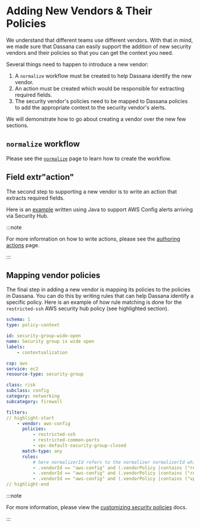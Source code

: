 # Adding New Vendors & Their Policies

We understand that different teams use different vendors. With that in mind, we made sure that Dassana can easily support the addition of new security vendors and their policies so that you can get the context you need.

Several things need to happen to introduce a new vendor:

1. A `normalize` workflow must be created to help Dassana identify the new vendor.
2. An action must be created which would be responsible for extracting required fields.
3. The security vendor's policies need to be mapped to Dassana policies to add the appropriate context to the security vendor's alerts.

We will demonstrate how to go about creating a vendor over the new few sections.

## `normalize` workflow

Please see the [`normalize`](../workflow-authoring/normalize) page to learn how to create the workflow.

## Field extr"action"

The second step to supporting a new vendor is to write an action that extracts required fields.

Here is an [example](https://github.com/dassana-io/dassana/tree/main/content/actions/security-hub-normalizer) written using Java to support AWS Config alerts arriving via Security Hub.

<!-- Here is an [example](https://github.com/dassana-io/dassana/tree/main/content/actions/prisma-cloud-normalizer) written using Python to support Prisma Cloud alerts. -->

:::note

For more information on how to write actions, please see the [authoring actions](../action-authoring/action) page.

:::

## Mapping vendor policies

The final step in adding a new vendor is mapping its policies to the policies in Dassana. You can do this by writing rules that can help Dassana identify a specific policy. Here is an example of how rule matching is done for the `restricted-ssh` AWS security hub policy (see highlighted section).

```yaml title="content/workflows/csp/aws/service/ec2/resources/security-group/policy-context/sg-is-wide-open.yaml"
schema: 1
type: policy-context

id: security-group-wide-open
name: Security group is wide open
labels:
    - contextualization

csp: aws
service: ec2
resource-type: security-group

class: risk
subclass: config
category: networking
subcategory: firewall

filters:
// highlight-start
    - vendor: aws-config
      policies:
          - restricted-ssh
          - restricted-common-ports
          - vpc-default-security-group-closed
      match-type: any
      rules:
          # here normalizerId refers to the normalizer normalizerId which normalized the alert
          - .vendorId == "aws-config" and (.vendorPolicy |contains ("restricted-ssh") )
          - .vendorId == "aws-config" and (.vendorPolicy |contains ("restricted-common-ports"))
          - .vendorId == "aws-config" and (.vendorPolicy |contains ("vpc-default-security-group-closed"))
// highlight-end
```

:::note

For more information, please view the [customizing security policies](../workflow-authoring/policy-context#vendors) docs.

:::
